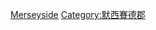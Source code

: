 {{Commonscat|Towns and villages in Merseyside}}

[[Category:英格蘭各郡村落|Merseyside]]
[[Category:默西賽德郡|Category:默西賽德郡]]
